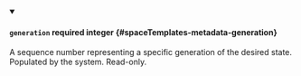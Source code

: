 
<details className="config-field" data-expandable="false" open>
<summary>

#### `generation` <span className="config-field-required" data-required="false">required</span> <span className="config-field-type">integer</span> <span className="config-field-default"></span> <span className="config-field-enum"></span> {#spaceTemplates-metadata-generation}

A sequence number representing a specific generation of the desired state.
Populated by the system. Read-only.

</summary>



</details>
